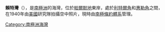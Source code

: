{{coord|73|57|S|61|26|W|display=title}}

'''賴特灣'''（{{lang-en|Wright Inlet}}），是[[南極洲|南極洲]]的海灣，位於[[帕爾默地|帕爾默地]]東岸，處於[[利特爾角|利特爾角]]和[[惠勒角|惠勒角]]之間，在1940年由[[美國|美國]]研究隊拍攝空中照片，現時由[[南極條約體系|南極條約體系]]管理。

{{Antarctica-geo-stub}}
[[Category:南極洲海灣|Category:南極洲海灣]]